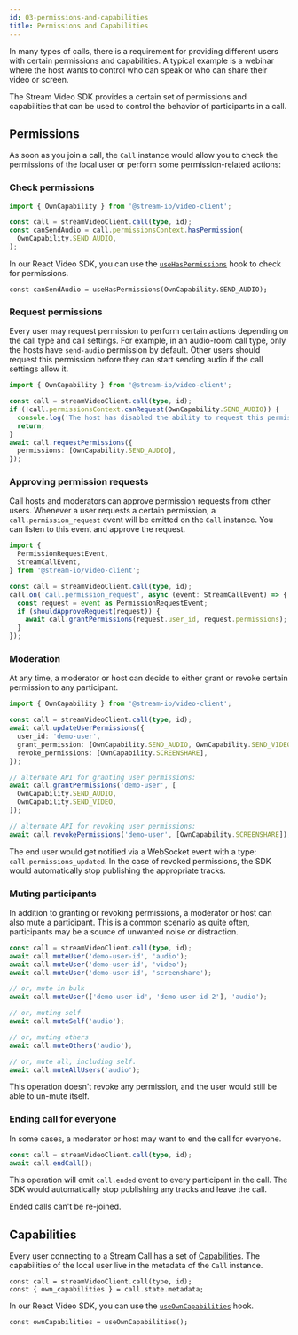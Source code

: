 ```yaml
---
id: 03-permissions-and-capabilities
title: Permissions and Capabilities
---
```




In many types of calls, there is a requirement for providing different users with certain permissions and capabilities.
A typical example is a webinar where the host wants to control who can speak or who can share their video or screen.

The Stream Video SDK provides a certain set of permissions and capabilities
that can be used to control the behavior of participants in a call.

## Permissions

As soon as you join a call, the `Call` instance would allow you to check the permissions of the local user
or perform some permission-related actions:

### Check permissions

```ts
import { OwnCapability } from '@stream-io/video-client';

const call = streamVideoClient.call(type, id);
const canSendAudio = call.permissionsContext.hasPermission(
  OwnCapability.SEND_AUDIO,
);
```

<SDKSpecific name="react">

In our React Video SDK, you can use the [`useHasPermissions`](../04-call-engine/hooks-and-contexts.md#useHasPermissions) hook to check for permissions.

```tsx
const canSendAudio = useHasPermissions(OwnCapability.SEND_AUDIO);
```

</SDKSpecific>

### Request permissions

Every user may request permission to perform certain actions depending on the call type and call settings.
For example, in an audio-room call type, only the hosts have `send-audio` permission by default.
Other users should request this permission before they can start sending audio if the call settings allow it.

```ts
import { OwnCapability } from '@stream-io/video-client';

const call = streamVideoClient.call(type, id);
if (!call.permissionsContext.canRequest(OwnCapability.SEND_AUDIO)) {
  console.log('The host has disabled the ability to request this permission');
  return;
}
await call.requestPermissions({
  permissions: [OwnCapability.SEND_AUDIO],
});
```

### Approving permission requests

Call hosts and moderators can approve permission requests from other users.
Whenever a user requests a certain permission, a `call.permission_request` event will be emitted on the `Call` instance.
You can listen to this event and approve the request.

```ts
import {
  PermissionRequestEvent,
  StreamCallEvent,
} from '@stream-io/video-client';

const call = streamVideoClient.call(type, id);
call.on('call.permission_request', async (event: StreamCallEvent) => {
  const request = event as PermissionRequestEvent;
  if (shouldApproveRequest(request)) {
    await call.grantPermissions(request.user_id, request.permissions);
  }
});
```

### Moderation

At any time, a moderator or host can decide to either grant or revoke certain permission to any participant.

```ts
import { OwnCapability } from '@stream-io/video-client';

const call = streamVideoClient.call(type, id);
await call.updateUserPermissions({
  user_id: 'demo-user',
  grant_permission: [OwnCapability.SEND_AUDIO, OwnCapability.SEND_VIDEO],
  revoke_permissions: [OwnCapability.SCREENSHARE],
});

// alternate API for granting user permissions:
await call.grantPermissions('demo-user', [
  OwnCapability.SEND_AUDIO,
  OwnCapability.SEND_VIDEO,
]);

// alternate API for revoking user permissions:
await call.revokePermissions('demo-user', [OwnCapability.SCREENSHARE]);
```

The end user would get notified via a WebSocket event with a type: `call.permissions_updated`.
In the case of revoked permissions, the SDK would automatically stop publishing the appropriate tracks.

### Muting participants

In addition to granting or revoking permissions, a moderator or host can also mute a participant.
This is a common scenario as quite often, participants may be a source of unwanted noise or distraction.

```ts
const call = streamVideoClient.call(type, id);
await call.muteUser('demo-user-id', 'audio');
await call.muteUser('demo-user-id', 'video');
await call.muteUser('demo-user-id', 'screenshare');

// or, mute in bulk
await call.muteUser(['demo-user-id', 'demo-user-id-2'], 'audio');

// or, muting self
await call.muteSelf('audio');

// or, muting others
await call.muteOthers('audio');

// or, mute all, including self.
await call.muteAllUsers('audio');
```

This operation doesn't revoke any permission, and the user would still be able to un-mute itself.

### Ending call for everyone

In some cases, a moderator or host may want to end the call for everyone.

```ts
const call = streamVideoClient.call(type, id);
await call.endCall();
```

This operation will emit `call.ended` event to every participant in the call.
The SDK would automatically stop publishing any tracks and leave the call.

Ended calls can't be re-joined.

## Capabilities

Every user connecting to a Stream Call has a set of [Capabilities](../).
The capabilities of the local user live in the metadata of the `Call` instance.

```tsx
const call = streamVideoClient.call(type, id);
const { own_capabilities } = call.state.metadata;
```

<SDKSpecific name="react">

In our React Video SDK, you can use the [`useOwnCapabilities`](../04-call-engine/hooks-and-contexts.md#useOwnCapabilities) hook.

```tsx
const ownCapabilities = useOwnCapabilities();
```

</SDKSpecific>
